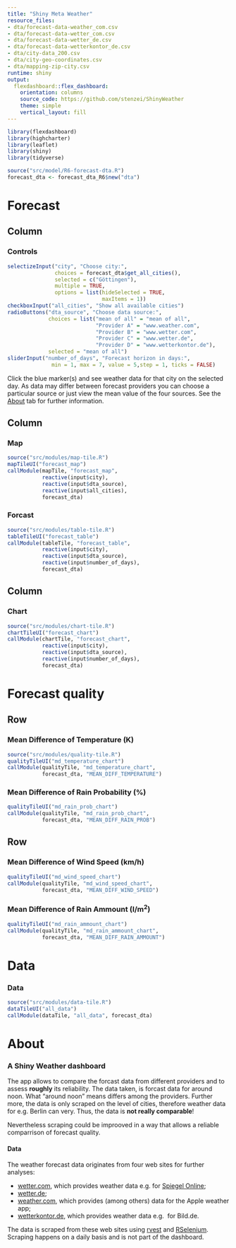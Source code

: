 ```yaml
---
title: "Shiny Meta Weather"
resource_files:
- dta/forecast-data-weather_com.csv
- dta/forecast-data-wetter_com.csv
- dta/forecast-data-wetter_de.csv
- dta/forecast-data-wetterkontor_de.csv
- dta/city-data_200.csv
- dta/city-geo-coordinates.csv
- dta/mapping-zip-city.csv
runtime: shiny
output:
  flexdashboard::flex_dashboard:
    orientation: columns
    source_code: https://github.com/stenzei/ShinyWeather
    theme: simple
    vertical_layout: fill
---
```

  
```r
library(flexdashboard)
library(highcharter)
library(leaflet)
library(shiny)
library(tidyverse)

source("src/model/R6-forecast-dta.R")
forecast_dta <- forecast_dta_R6$new("dta")
```

Forecast 
=========================================

Column {data-width=200}
-----------------------------------------

### Controls

```r
selectizeInput("city", "Choose city:", 
               choices = forecast_dta$get_all_cities(),
               selected = c("Göttingen"),
               multiple = TRUE,
               options = list(hideSelected = TRUE,
                              maxItems = 1))
checkboxInput("all_cities", "Show all available cities")
radioButtons("dta_source", "Choose data source:", 
             choices = list("mean of all" = "mean of all",
                            "Provider A" = "www.weather.com",
                            "Provider B" = "www.wetter.com",
                            "Provider C" = "www.wetter.de",
                            "Provider D" = "www.wetterkontor.de"), 
             selected = "mean of all")
sliderInput("number_of_days", "Forecast horizon in days:", 
              min = 1, max = 7, value = 5,step = 1, ticks = FALSE)
```

Click the blue marker(s) and see weather data for that city on the selected day.
As data may differ between forecast providers you can choose a particular source 
or just view the mean value of the four sources. See the [About](#about) tab
for further information.


Column {data-width=350}
-----------------------------------------

### Map {data-height=500}

```r
source("src/modules/map-tile.R")
mapTileUI("forecast_map")
callModule(mapTile, "forecast_map", 
           reactive(input$city), 
           reactive(input$dta_source),
           reactive(input$all_cities),
           forecast_dta)
```

### Forcast {data-heigth=500}

```r
source("src/modules/table-tile.R")
tableTileUI("forecast_table")
callModule(tableTile, "forecast_table", 
           reactive(input$city), 
           reactive(input$dta_source),
           reactive(input$number_of_days),
           forecast_dta)
```

Column {data-width=550}
-----------------------------------------

### Chart

```r
source("src/modules/chart-tile.R")
chartTileUI("forecast_chart")
callModule(chartTile, "forecast_chart", 
           reactive(input$city), 
           reactive(input$dta_source),
           reactive(input$number_of_days),
           forecast_dta)
```


Forecast quality
=========================================

Row
-------------------------

### Mean Difference of Temperature (K)

```r
source("src/modules/quality-tile.R")
qualityTileUI("md_temperature_chart")
callModule(qualityTile, "md_temperature_chart", 
           forecast_dta, "MEAN_DIFF_TEMPERATURE")
```

### Mean Difference of Rain Probability (%)

```r
qualityTileUI("md_rain_prob_chart")
callModule(qualityTile, "md_rain_prob_chart", 
           forecast_dta, "MEAN_DIFF_RAIN_PROB")
```

Row
-------------------------

### Mean Difference of Wind Speed (km/h)

```r
qualityTileUI("md_wind_speed_chart")
callModule(qualityTile, "md_wind_speed_chart", 
           forecast_dta, "MEAN_DIFF_WIND_SPEED")
```

### Mean Difference of Rain Ammount (l/m^2^)

```r
qualityTileUI("md_rain_ammount_chart")
callModule(qualityTile, "md_rain_ammount_chart", 
           forecast_dta, "MEAN_DIFF_RAIN_AMMOUNT")
```


Data
=========================================

### Data

```r
source("src/modules/data-tile.R")
dataTileUI("all_data")
callModule(dataTile, "all_data", forecast_dta)
```



About{#about}
=========================================

### A Shiny Weather dashboard 
The app allows to compare the forcast data from different providers and to assess 
__roughly__ its reliability. The data taken, is forcast data for around noon.
What "around noon" means differs among the providers. Further more, the data is
only scraped on the level of cities, therefore weather data for e.g. Berlin
can very. Thus, the data is __not really comparable__!

Nevertheless scraping could be improoved in a way that allows a reliable 
comparrison of forecast quality.

#### Data
The weather forecast data originates from four web sites for further analyses:

- [wetter.com](http://www.wetter.com), which provides weather data e.g. for 
[Spiegel Online](http://www.spiegel.de); 
- [wetter.de](http://www.wetter.de); 
- [weather.com](https://weather.com), which provides (among others) data for the 
Apple weather app;
- [wetterkontor.de](http://www.wetterkontor.de), which provides weather data e.g. 
for Bild.de.

The data is scraped from these web sites using 
[rvest](https://github.com/hadley/rvest) and 
[RSelenium](https://cran.r-project.org/web/packages/RSelenium/). Scraping 
happens on a daily basis and is not part of the dashboard.

